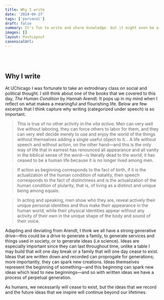 ```yaml
---
title: Why I write
date: '2024-04-27'
tags: ['personal']
draft: false
summary: It's fun to write and share knowledge- but it might even be a moral imperative
images: []
layout: PostLayout
canonicalUrl:
---
```


<br></br>
## Why I write

At UChicago I was fortunate to take an extrodinary class on social and political thought. I still think about
one of the books that we covered to this day, _The Human Condition_ by Hannah Arendt. It pops up in my mind when I reflect on
what makes a meaningful and flourishing life. Below are few excerpts that I think capture why writing (categorized under speech)
is so important.

> This is true of no other activity in the _vita activa_. Men can
> very well live without laboring, they can force others to labor for them,
> and they can very well decide merely to use and enjoy the world of the things
> without themselves adding a single useful object to it...
> A life without speech and without action, on the other hand—and this is the only way of life
> that in earnest has renounced all appearance and all vanity in the biblical sense of the word—is literally dead to the world;
> it has ceased to be a human life because it is no longer
> lived among men.

> If action as beginning corresponds to the fact of birth, if it is the actualization of the human
> condition of natality, then speech corresponds to the fact of distinctness and is the actualization of
> the human condition of plularity, that is, of living as a distinct and unique being among equals.

> In acting and speaking, men show who they are, reveal actively their unique personal identities
> and thus make their appearance in the human world, while their physical identities appear without
> any activity of their own in the unique shape of the body and sound of their voice.

Adapting and deviating from Arendt, I think we all have a strong generative drive—this could be a drive to generate a family, to generate services and things used in society,
or to generate ideas (i.e science). Ideas are especially important since they can last throughout time, unlike a table I may build that will one day break or a family that will one day cease to exist.
Ideas that are written down and recorded can proprogate for generations; more importantly, they can spark new creations. Ideas themselves represent the beginning of something—and this beginning can spark new
ideas which lead to new beginnings—and so with written ideas we have a process of perpetual generation.

As humans, we necessarily will cease to exist, but the ideas that we record and the future ideas that we inspire will continue beyond our lifetimes.
